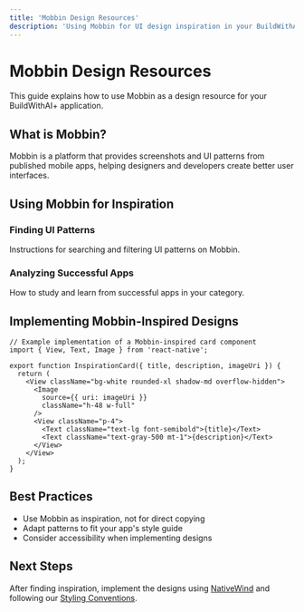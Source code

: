 ```yaml
---
title: 'Mobbin Design Resources'
description: 'Using Mobbin for UI design inspiration in your BuildWithAI+ application'
---
```


# Mobbin Design Resources

This guide explains how to use Mobbin as a design resource for your BuildWithAI+ application.

## What is Mobbin?

Mobbin is a platform that provides screenshots and UI patterns from published mobile apps, helping designers and developers create better user interfaces.

## Using Mobbin for Inspiration

### Finding UI Patterns

Instructions for searching and filtering UI patterns on Mobbin.

### Analyzing Successful Apps

How to study and learn from successful apps in your category.

## Implementing Mobbin-Inspired Designs

```tsx
// Example implementation of a Mobbin-inspired card component
import { View, Text, Image } from 'react-native';

export function InspirationCard({ title, description, imageUri }) {
  return (
    <View className="bg-white rounded-xl shadow-md overflow-hidden">
      <Image 
        source={{ uri: imageUri }} 
        className="h-48 w-full" 
      />
      <View className="p-4">
        <Text className="text-lg font-semibold">{title}</Text>
        <Text className="text-gray-500 mt-1">{description}</Text>
      </View>
    </View>
  );
}
```

## Best Practices

- Use Mobbin as inspiration, not for direct copying
- Adapt patterns to fit your app's style guide
- Consider accessibility when implementing designs

## Next Steps

After finding inspiration, implement the designs using [NativeWind](/development/ui/nativewind) and following our [Styling Conventions](/development/ui/styling-conventions).

